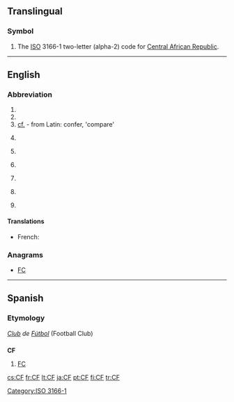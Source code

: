 ==Translingual==

===Symbol===
{{head|mul|symbol}}
# The [[ISO]] 3166-1 two-letter (alpha-2) code for [[Central African Republic]].

[[Category:ISO 3166-1]]
----
==English==
{{wikipedia}}

===Abbreviation===
{{en-abbreviation}}

# {{abbreviation of|Charlie Foxtrot|lang=en}}
# {{abbreviation of|cluster fuck|lang=en}}
# [[cf.]] - from Latin: confer, 'compare'
# {{context|baseball|lang=en}} {{abbreviation of|center field|lang=en}}
# {{context|baseball|lang=en}} {{abbreviation of|center fielder|lang=en}}
# {{context|Canada|military|lang=en}} {{abbreviation of|Canadian Forces|lang=en}}
# {{context|computing|lang=en}} {{abbreviation of|w:.NET Compact Framework|.NET Compact Framework|lang=en}}
# {{context|computing|lang=en}} {{abbreviation of|w:Collaborative filtering|Collaborative filtering|lang=en}}
# {{context|finance|lang=en}} {{abbreviation of|cash flow|lang=en}}

====Translations====
{{trans-top|Canadian Forces}}
* French: {{t+|fr|FC}}
{{trans-mid}}
{{trans-bottom}}

===Anagrams===
* [[FC#English|FC]]

----

==Spanish==

===Etymology===
''[[club|Club]] de [[fútbol|Fútbol]]'' (Football Club)

==={{abbreviation-old|es}}===
'''CF'''

# [[FC]] {{gloss|Football Club}}

[[cs:CF]]
[[fr:CF]]
[[lt:CF]]
[[ja:CF]]
[[pt:CF]]
[[fi:CF]]
[[tr:CF]]